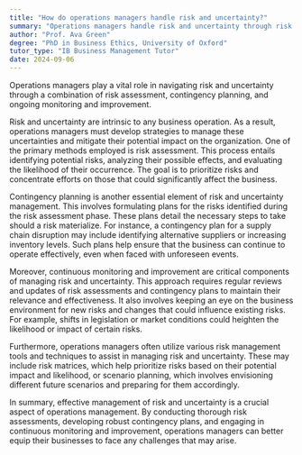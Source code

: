 ```yaml
---
title: "How do operations managers handle risk and uncertainty?"
summary: "Operations managers handle risk and uncertainty through risk assessment, contingency planning, and continuous monitoring and improvement."
author: "Prof. Ava Green"
degree: "PhD in Business Ethics, University of Oxford"
tutor_type: "IB Business Management Tutor"
date: 2024-09-06
---
```


Operations managers play a vital role in navigating risk and uncertainty through a combination of risk assessment, contingency planning, and ongoing monitoring and improvement.

Risk and uncertainty are intrinsic to any business operation. As a result, operations managers must develop strategies to manage these uncertainties and mitigate their potential impact on the organization. One of the primary methods employed is risk assessment. This process entails identifying potential risks, analyzing their possible effects, and evaluating the likelihood of their occurrence. The goal is to prioritize risks and concentrate efforts on those that could significantly affect the business.

Contingency planning is another essential element of risk and uncertainty management. This involves formulating plans for the risks identified during the risk assessment phase. These plans detail the necessary steps to take should a risk materialize. For instance, a contingency plan for a supply chain disruption may include identifying alternative suppliers or increasing inventory levels. Such plans help ensure that the business can continue to operate effectively, even when faced with unforeseen events.

Moreover, continuous monitoring and improvement are critical components of managing risk and uncertainty. This approach requires regular reviews and updates of risk assessments and contingency plans to maintain their relevance and effectiveness. It also involves keeping an eye on the business environment for new risks and changes that could influence existing risks. For example, shifts in legislation or market conditions could heighten the likelihood or impact of certain risks.

Furthermore, operations managers often utilize various risk management tools and techniques to assist in managing risk and uncertainty. These may include risk matrices, which help prioritize risks based on their potential impact and likelihood, or scenario planning, which involves envisioning different future scenarios and preparing for them accordingly.

In summary, effective management of risk and uncertainty is a crucial aspect of operations management. By conducting thorough risk assessments, developing robust contingency plans, and engaging in continuous monitoring and improvement, operations managers can better equip their businesses to face any challenges that may arise.
    